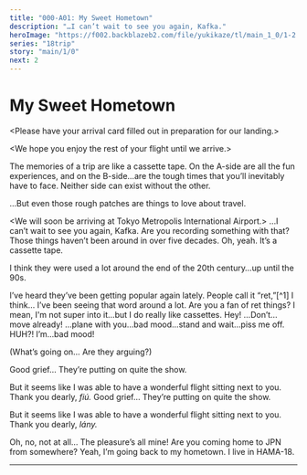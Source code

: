 ```yaml
---
title: "000-A01: My Sweet Hometown"
description: "…I can’t wait to see you again, Kafka."
heroImage: "https://f002.backblazeb2.com/file/yukikaze/tl/main_1_0/1-2.jpg"
series: "18trip"
story: "main/1/0"
next: 2
---
```



# My Sweet Hometown

<Divider loc="Plane"/>

<Box type="radio">
&lt;&NoBreak;Please have your arrival card filled out in preparation for our landing.&NoBreak;&gt;

&lt;&NoBreak;We hope you enjoy the rest of your flight until we arrive.&NoBreak;&gt;
</Box>

<StoryImg src="https://f002.backblazeb2.com/file/yukikaze/tl/main_1_0/1-1.jpg" alt="1" />

<Narration novel>
The memories of a trip are like a cassette tape. On the A-side are all the fun experiences, and on the B-side…are the tough times that you’ll inevitably have to face. Neither side can exist without the other.

…But even those rough patches are things to love about travel.
</Narration>

<StoryImg src="https://f002.backblazeb2.com/file/yukikaze/assets/bg/99_002_050.jpg" alt="Plane window" type="bg" />

<Box type="radio">
&lt;&NoBreak;We will soon be arriving at Tokyo Metropolis International Airport.&NoBreak;&gt;
</Box>

<Bubble mc>
…I can’t wait to see you again, Kafka.
</Bubble>

<StoryImg src="https://f002.backblazeb2.com/file/yukikaze/tl/main_1_0/1-2.jpg" alt="2" />

<Bubble character="Kuguri" name="Seatmate">
Are you recording something with that? Those things haven’t been around in over five decades.
</Bubble>

<Bubble mc>
Oh, yeah. It’s a cassette tape.

I think they were used a lot around the end of the 20th century…up until the 90s.
</Bubble>

<Bubble character="Kuguri" name="Seatmate">
I’ve heard they’ve been getting popular again lately. People call it “ret,”[^1] I think… I’ve been seeing that word around a lot. Are you a fan of ret things?
</Bubble>

<Bubble mc>
I mean, I'm not super into it…but I do really like cassettes.
</Bubble>

<Bubble character="Renga" unknown>
Hey! …Don’t…move already!
</Bubble>

<Bubble character="Liguang" unknown>
…plane with you…bad mood…stand and wait…piss me off.
</Bubble>

<Bubble character="Renga" unknown>
HUH?! I’m…bad mood!
</Bubble>

<Bubble mc>
<p class="t">(What’s going on… Are they arguing?)</p>
</Bubble>

<Diff g="m">
<Bubble character="Kuguri" name="Seatmate">
Good grief… They’re putting on quite the show.

But it seems like I was able to have a wonderful flight sitting next to you. Thank you dearly, _fiú._
</Bubble>
</Diff>
<Diff g="f">
<Bubble character="Kuguri" name="Seatmate">
Good grief… They’re putting on quite the show.

But it seems like I was able to have a wonderful flight sitting next to you. Thank you dearly, _lány._
</Bubble>
</Diff>

<Bubble mc>
Oh, no, not at all… The pleasure’s all mine!
</Bubble>

<Bubble character="Kuguri" name="Seatmate">
Are you coming home to JPN from somewhere?
</Bubble>

<Bubble mc>
Yeah, I’m going back to my hometown. I live in HAMA-18.
</Bubble>

---

[^1]: From レトい, a made-up word made to be an alternative to the word レトロ, which directly translates to "retro."
